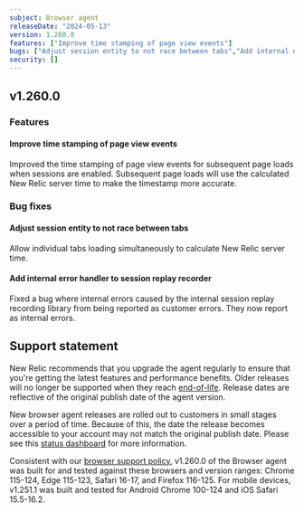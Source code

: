```yaml
---
subject: Browser agent
releaseDate: "2024-05-13"
version: 1.260.0
features: ["Improve time stamping of page view events"]
bugs: ["Adjust session entity to not race between tabs","Add internal error handler to session replay recorder"]
security: []
---
```


## v1.260.0

### Features

#### Improve time stamping of page view events
Improved the time stamping of page view events for subsequent page loads when sessions are enabled. Subsequent page loads will use the calculated New Relic server time to make the timestamp more accurate.


### Bug fixes

#### Adjust session entity to not race between tabs
Allow individual tabs loading simultaneously to calculate New Relic server time.

#### Add internal error handler to session replay recorder
Fixed a bug where internal errors caused by the internal session replay recording library from being reported as customer errors. They now report as internal errors.

## Support statement

New Relic recommends that you upgrade the agent regularly to ensure that you're getting the latest features and performance benefits. Older releases will no longer be supported when they reach [end-of-life](https://docs.newrelic.com/docs/browser/browser-monitoring/getting-started/browser-agent-eol-policy/). Release dates are reflective of the original publish date of the agent version.

New browser agent releases are rolled out to customers in small stages over a period of time. Because of this, the date the release becomes accessible to your account may not match the original publish date. Please see this [status dashboard](https://newrelic.github.io/newrelic-browser-agent-release/) for more information.

Consistent with our [browser support policy](https://docs.newrelic.com/docs/browser/new-relic-browser/getting-started/compatibility-requirements-browser-monitoring/#browser-types), v1.260.0 of the Browser agent was built for and tested against these browsers and version ranges: Chrome 115-124, Edge 115-123, Safari 16-17, and Firefox 116-125. For mobile devices, v1.251.1 was built and tested for Android Chrome 100-124 and iOS Safari 15.5-16.2.
